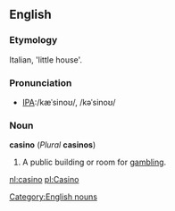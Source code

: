 ==English==

===Etymology===
Italian, 'little house'.

===Pronunciation===
*[[International Phonetic Alphabet|IPA]]:/kæˈsinoʊ/, /kəˈsinoʊ/

===Noun===
'''casino''' (''Plural'' '''casinos''')
# A public building or room for [[gambling]].

[[Category:English nouns]]

[[nl:casino]]
[[pl:Casino]]